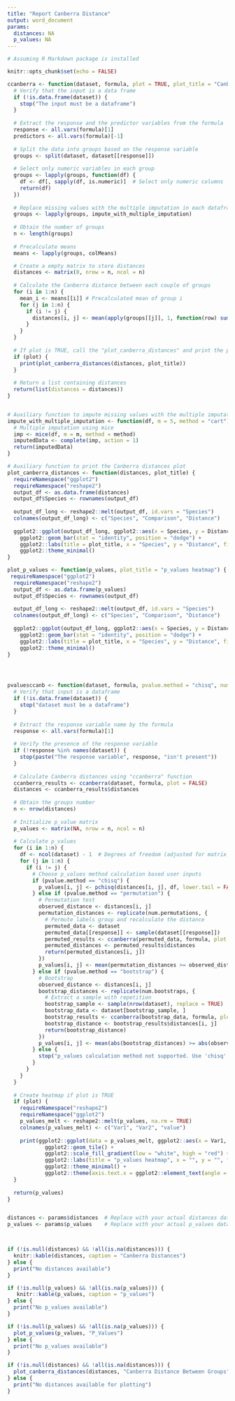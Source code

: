 ---
title: "Report Canberra Distance"
output: word_document
params:
  distances: NA
  p_values: NA
---

```{r echo=FALSE, message=FALSE, warning=FALSE}
# Assuming R Markdown package is installed

knitr::opts_chunk$set(echo = FALSE)

ccanberra <- function(dataset, formula, plot = TRUE, plot_title = "Canberra Distance Between Groups") {
  # Verify that the input is a data frame
  if (!is.data.frame(dataset)) {
    stop("The input must be a dataframe")
  }
  
  # Extract the response and the predictor variables from the formula
  response <- all.vars(formula)[1]
  predictors <- all.vars(formula)[-1]
  
  # Split the data into groups based on the response variable
  groups <- split(dataset, dataset[[response]])
  
  # Select only numeric variables in each group
  groups <- lapply(groups, function(df) {
    df <- df[, sapply(df, is.numeric)]  # Select only numeric columns
    return(df)
  })
  
  # Replace missing values with the multiple imputation in each dataframe into the list 
  groups <- lapply(groups, impute_with_multiple_imputation)
  
  # Obtain the number of groups
  n <- length(groups)
  
  # Precalculate means
  means <- lapply(groups, colMeans)

  # Create a empty matrix to store distances
  distances <- matrix(0, nrow = n, ncol = n)
  
  # Calculate the Canberra distance between each couple of groups
  for (i in 1:n) {
    mean_i <- means[[i]] # Precalculated mean of group i
    for (j in 1:n) {
      if (i != j) {
        distances[i, j] <- mean(apply(groups[[j]], 1, function(row) sum(abs(row - mean_i) / (abs(row) + abs(mean_i)))))
      }
    }
  }
  
  # If plot is TRUE, call the "plot_canberra_distances" and print the plot
  if (plot) {
    print(plot_canberra_distances(distances, plot_title))
  }
  
  # Return a list containing distances
  return(list(distances = distances))
}


# Auxiliary function to impute missing values with the multiple imputation 
impute_with_multiple_imputation <- function(df, m = 5, method = "cart") {
  # Multiple imputation using mice
  imp <- mice(df, m = m, method = method)
  imputedData <- complete(imp, action = 1)
  return(imputedData)
}

# Auxiliary function to print the Canberra distances plot
plot_canberra_distances <- function(distances, plot_title) {
  requireNamespace("ggplot2")
  requireNamespace("reshape2")
  output_df <- as.data.frame(distances)
  output_df$Species <- rownames(output_df)
  
  output_df_long <- reshape2::melt(output_df, id.vars = "Species")
  colnames(output_df_long) <- c("Species", "Comparison", "Distance")
  
  ggplot2::ggplot(output_df_long, ggplot2::aes(x = Species, y = Distance, fill = Comparison)) +
    ggplot2::geom_bar(stat = "identity", position = "dodge") +
    ggplot2::labs(title = plot_title, x = "Species", y = "Distance", fill = "Comparison") +
    ggplot2::theme_minimal()
}

plot_p_values <- function(p_values, plot_title = "p_values heatmap") {
 requireNamespace("ggplot2")
  requireNamespace("reshape2")
  output_df <- as.data.frame(p_values)
  output_df$Species <- rownames(output_df)
  
  output_df_long <- reshape2::melt(output_df, id.vars = "Species")
  colnames(output_df_long) <- c("Species", "Comparison", "Distance")
  
  ggplot2::ggplot(output_df_long, ggplot2::aes(x = Species, y = Distance, fill = Comparison)) +
    ggplot2::geom_bar(stat = "identity", position = "dodge") +
    ggplot2::labs(title = plot_title, x = "Species", y = "Distance", fill = "Comparison") +
    ggplot2::theme_minimal()
}




pvaluesccanb <- function(dataset, formula, pvalue.method = "chisq", num.permutations = 100, num.bootstraps = 10, plot = TRUE) {
  # Verify that input is a dataframe
  if (!is.data.frame(dataset)) {
    stop("dataset must be a dataframe")
  }
  
  # Extract the response variable name by the formula
  response <- all.vars(formula)[1]
  
  # Verify the presence of the response variable
  if (!response %in% names(dataset)) {
    stop(paste("The response variable", response, "isn't present"))
  }
  
  # Calculate Canberra distances using "ccanberra" function
  ccanberra_results <- ccanberra(dataset, formula, plot = FALSE)
  distances <- ccanberra_results$distances
  
  # Obtain the groups number
  n <- nrow(distances)
  
  # Initialize p_value matrix
  p_values <- matrix(NA, nrow = n, ncol = n)
  
  # Calculate p_values
  for (i in 1:n) {
    df <- ncol(dataset) - 1  # Degrees of freedom (adjusted for matrix covariance estimate)
    for (j in 1:n) {
      if (i != j) {
        # Choose p_values method calculation based user inputs
        if (pvalue.method == "chisq") {
          p_values[i, j] <- pchisq(distances[i, j], df, lower.tail = FALSE, log.p = TRUE)
        } else if (pvalue.method == "permutation") {
          # Permutation test
          observed_distance <- distances[i, j]
          permutation_distances <- replicate(num.permutations, {
            # Permute labels group and recalculate the distance
            permuted_data <- dataset
            permuted_data[[response]] <- sample(dataset[[response]])
            permuted_results <- ccanberra(permuted_data, formula, plot = FALSE)
            permuted_distances <- permuted_results$distances
            return(permuted_distances[i, j])
          })
          p_values[i, j] <- mean(permutation_distances >= observed_distance)
        } else if (pvalue.method == "bootstrap") {
          # Bootstrap
          observed_distance <- distances[i, j]
          bootstrap_distances <- replicate(num.bootstraps, {
            # Extract a sample with repetition 
            bootstrap_sample <- sample(nrow(dataset), replace = TRUE)
            bootstrap_data <- dataset[bootstrap_sample, ]
            bootstrap_results <- ccanberra(bootstrap_data, formula, plot = FALSE)
            bootstrap_distance <- bootstrap_results$distances[i, j]
            return(bootstrap_distance)
          })
          p_values[i, j] <- mean(abs(bootstrap_distances) >= abs(observed_distance))
        } else {
          stop("p_values calculation method not supported. Use 'chisq', 'permutation' or 'bootstrap'.")
        }
      }
    }
  }
  
  # Create heatmap if plot is TRUE
  if (plot) {
    requireNamespace("reshape2")
    requireNamespace("ggplot2")
    p_values_melt <- reshape2::melt(p_values, na.rm = TRUE)
    colnames(p_values_melt) <- c("Var1", "Var2", "value")
    
    print(ggplot2::ggplot(data = p_values_melt, ggplot2::aes(x = Var1, y = Var2, fill = value)) +
            ggplot2::geom_tile() +
            ggplot2::scale_fill_gradient(low = "white", high = "red") +
            ggplot2::labs(title = "p_values heatmap", x = "", y = "", fill = "p_value") +
            ggplot2::theme_minimal() +
            ggplot2::theme(axis.text.x = ggplot2::element_text(angle = 45, hjust = 1)))
  }
  
  return(p_values)
}


distances <- params$distances  # Replace with your actual distances data
p_values <- params$p_values    # Replace with your actual p_values data



if (!is.null(distances) && !all(is.na(distances))) {
  knitr::kable(distances, caption = "Canberra Distances")
} else {
  print("No distances available")
}

if (!is.null(p_values) && !all(is.na(p_values))) {
   knitr::kable(p_values, caption = "p_values")
} else {
  print("No p_values available")
}

if (!is.null(p_values) && !all(is.na(p_values))) {
  plot_p_values(p_values, "P_Values")
} else {
  print("No p_values available")
}

if (!is.null(distances) && !all(is.na(distances))) {
  plot_canberra_distances(distances, "Canberra Distance Between Groups")
} else {
  print("No distances available for plotting")
}


```